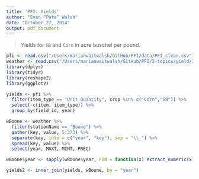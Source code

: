 ```yaml
---
title: 'PFI: Yields'
author: "Evan “Pete” Walsh"
date: "October 27, 2014"
output: pdf_document
---
```


>Yields for ```SB``` and ```Corn``` in acre buschel per pound.

```r
pfi <- read.csv("/Users/marianwaitwalsh/GitHub/PFI/data/PFI_clean.csv")
weather <- read.csv("/Users/marianwaitwalsh/GitHub/PFI/2-topics/yield/IA_annual_rainfall_raw.csv")
library(dplyr)
library(tidyr)
library(reshape2)
library(ggplot2)
```

```r
yields <- pfi %>%
  filter(item_type == "Unit Quantity", crop %in% c("Corn","SB")) %>%
  select(-c(item, item_type)) %>%
  group_by(field_id, year)
```

```r
wBoone <- weather %>%
  filter(stationName == "Boone") %>% 
  gather(key, value, 5:373) %>%
  separate(key, into = c("year", "key"), sep = "\\_") %>%
  spread(key, value) %>%
  select(year, MAXT, MINT, PREC)

wBoone$year <- sapply(wBoone$year, FUN = function(x) extract_numeric(x))

yields2 <- inner_join(yields, wBoone, by = "year")
```

```r

```

